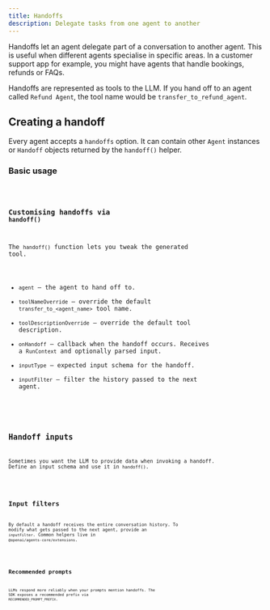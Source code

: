 ```yaml
---
title: Handoffs
description: Delegate tasks from one agent to another
---
```



Handoffs let an agent delegate part of a conversation to another agent. This is useful when different agents specialise in specific areas. In a customer support app for example, you might have agents that handle bookings, refunds or FAQs.

Handoffs are represented as tools to the LLM. If you hand off to an agent called `Refund Agent`, the tool name would be `transfer_to_refund_agent`.

## Creating a handoff

Every agent accepts a `handoffs` option. It can contain other `Agent` instances or `Handoff` objects returned by the `handoff()` helper.

### Basic usage

<Code lang="typescript" code={basicUsageExample} title="Basic handoffs" />

### Customising handoffs via `handoff()`

The `handoff()` function lets you tweak the generated tool.

- `agent` – the agent to hand off to.
- `toolNameOverride` – override the default `transfer_to_<agent_name>` tool name.
- `toolDescriptionOverride` – override the default tool description.
- `onHandoff` – callback when the handoff occurs. Receives a `RunContext` and optionally parsed input.
- `inputType` – expected input schema for the handoff.
- `inputFilter` – filter the history passed to the next agent.

<Code
  lang="typescript"
  code={customizeHandoffExample}
  title="Customized handoffs"
/>

## Handoff inputs

Sometimes you want the LLM to provide data when invoking a handoff. Define an input schema and use it in `handoff()`.

<Code lang="typescript" code={handoffInputExample} title="Handoff inputs" />

## Input filters

By default a handoff receives the entire conversation history. To modify what gets passed to the next agent, provide an `inputFilter`.
Common helpers live in `@openai/agents-core/extensions`.

<Code lang="typescript" code={inputFilterExample} title="Input filters" />

## Recommended prompts

LLMs respond more reliably when your prompts mention handoffs. The SDK exposes a recommended prefix via `RECOMMENDED_PROMPT_PREFIX`.

<Code
  lang="typescript"
  code={recommendedPromptExample}
  title="Recommended prompts"
/>

